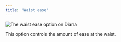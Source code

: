 ```yaml
---
title: 'Waist ease'
---
```


![The waist ease option on Diana](./waistease.svg)

This option controls the amount of ease at the waist.
